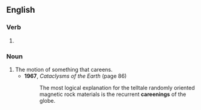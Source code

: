 ==English==

===Verb===
{{head|en|present participle}}

# {{present participle of|careen|lang=en|nocat=1}}

===Noun===
{{en-noun}}

# The motion of something that careens.
#* '''1967''', ''Cataclysms of the Earth'' (page 86)
#*: The most logical explanation for the telltale randomly oriented magnetic rock materials is the recurrent '''careenings''' of the globe.